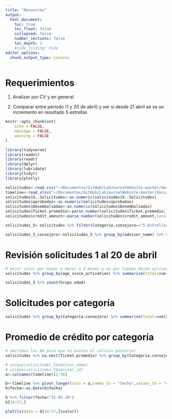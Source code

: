 ```yaml
---
title: "Resources"
output: 
  html_document:
    toc: true
    toc_float: false
    collapsed: false
    number_sections: false
    toc_depth: 1
    #code_folding: hide
editor_options: 
  chunk_output_type: console
---
```


# Requerimientos

1.  Analizar por CV y en general

2.  Comparar entre periodo (1 y 20 de abril) y ver si desde 21 abril se ve un incremento en resultado 5 estrellas

```r
knitr::opts_chunk$set(
	echo = FALSE,
	message = FALSE,
	warning = FALSE
)
```

```r
library(tidyverse)
library(readxl)
library(readr)
library(dplyr)
library(lubridate)
library(tidyr)
library(plotly)


```

```r
solicitudes<-read.csv("~/Documentos/GitHub/LabJournalWebsite-master/docs/solicitudes_consejeros_1_20_abril.csv",sep=";")
timeline<-read_xlsx("~/Documentos/GitHub/LabJournalWebsite-master/docs/5estrellas_files/solicitudes_5_1marzo_27abril.xlsx")
solicitudes$X..Solicitudes<-as.numeric(solicitudes$X..Solicitudes)
solicitudes$aprobadas<-as.numeric(solicitudes$aprobadas)
solicitudes$Desembolsadas<-as.numeric(solicitudes$Desembolsadas)
solicitudes$Ticket.promedio<-parse_number(solicitudes$Ticket.promedio,locale = locale(decimal_mark=","))
solicitudes$credit_amount<-parse_number(solicitudes$credit_amount,locale = locale(decimal_mark=","))

solicitudes_5<-solicitudes %>% filter(Categoria.consejero=="5 Estrellas")

solicitudes_5_consejero<-solicitudes_5 %>% group_by(advisor_name) %>% summarise(numero_solicitudes=sum(X..Solicitudes)) %>% arrange(-numero_solicitudes)

```

# Revisión solicitudes 1 al 20 de abril

```r
# mejor velor por mayor y menor a 6 meses y no por tiempo desde activación
solicitudes %>% group_by(age_since_activation) %>% summarise(total=sum(X..Solicitudes)) %>% ggplot(aes(x=age_since_activation,y=total,label=total))+geom_histogram(stat = "identity",fill="lightblue")+geom_text()+geom_vline(xintercept = 33,linetype="dashed",colour="gray")+scale_x_continuous(n.breaks = 20)+labs(x="tiempo desde activación",y="solicitudes",title = "Número de solicitudes por tiempo de activación")

solicitudes_5 %>% count(Grupo.edad)
```

# Solicitudes por categoría

```r
solicitudes %>% group_by(Categoria.consejero) %>% summarise(total=sum(X..Solicitudes)) %>% arrange(-total) %>% ggplot(aes(x=reorder(Categoria.consejero,total),y=total,label=total))+geom_bar(stat = "identity")+coord_flip()+geom_text()+labs(x="",y="Total de solicitudes",title = "Numero de solicitudes por categoría 1-20 abril")
```

# Promedio de crédito por categoría

```r
# omitimos los NA para que no anulen el cálculo posterior
solicitudes %>% na.omit(Ticket.promedio) %>% group_by(Categoria.consejero) %>% summarise(promedio_ticket=round( mean(Ticket.promedio)/1000000,digits = 2)) %>% arrange(-promedio_ticket) %>% ggplot(aes(x=reorder(Categoria.consejero,promedio_ticket),y=promedio_ticket,fill=promedio_ticket,label=promedio_ticket))+geom_bar(stat = "identity")+coord_flip()+labs(x="",y="Promedio de crédito en millones",title = "Promedio de crédito por categoría")+theme(legend.position = "none")+geom_text()
```

```r
# unique(solicitudes_5$advisor_name)
# unique(solicitudes_5$advisor_id)
a<-colnames(timeline)[2:58]

b<-timeline %>% pivot_longer(cols = a,names_to = "fecha",values_to = "valor") %>% filter(Agrupacion=="5 Estrellas > 6 meses")
b$fecha<-as.Date(b$fecha) 

b %>% filter(fecha<"31-03-20")
b[34:57,]

plot(ts(data = b[34:57,]$valor))
```
